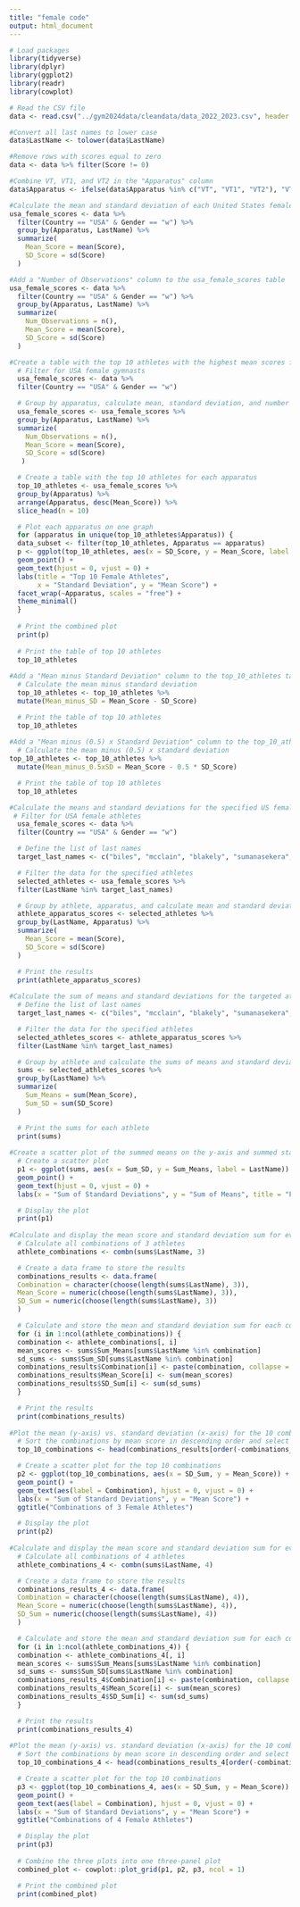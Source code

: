 ```yaml
---
title: "female code"
output: html_document
---
```


```r
# Load packages
library(tidyverse)
library(dplyr)
library(ggplot2)
library(readr)
library(cowplot)
```
```r
# Read the CSV file
data <- read.csv("../gym2024data/cleandata/data_2022_2023.csv", header = TRUE)

#Convert all last names to lower case
data$LastName <- tolower(data$LastName)

#Remove rows with scores equal to zero
data <- data %>% filter(Score != 0)

#Combine VT, VT1, and VT2 in the "Apparatus" column
data$Apparatus <- ifelse(data$Apparatus %in% c("VT", "VT1", "VT2"), "VT", data$Apparatus)

#Calculate the mean and standard deviation of each United States female gymnast's score for each apparatus
usa_female_scores <- data %>%
  filter(Country == "USA" & Gender == "w") %>%
  group_by(Apparatus, LastName) %>%
  summarize(
    Mean_Score = mean(Score),
    SD_Score = sd(Score)
  )

#Add a "Number of Observations" column to the usa_female_scores table
usa_female_scores <- data %>%
  filter(Country == "USA" & Gender == "w") %>%
  group_by(Apparatus, LastName) %>%
  summarize(
    Num_Observations = n(),
    Mean_Score = mean(Score),
    SD_Score = sd(Score)
  )

#Create a table with the top 10 athletes with the highest mean scores for each apparatus and to plot each apparatus on separate graphs
  # Filter for USA female gymnasts
  usa_female_scores <- data %>%
  filter(Country == "USA" & Gender == "w")

  # Group by apparatus, calculate mean, standard deviation, and number of observations
  usa_female_scores <- usa_female_scores %>%
  group_by(Apparatus, LastName) %>%
  summarize(
    Num_Observations = n(),
    Mean_Score = mean(Score),
    SD_Score = sd(Score)
   )

  # Create a table with the top 10 athletes for each apparatus
  top_10_athletes <- usa_female_scores %>%
  group_by(Apparatus) %>%
  arrange(Apparatus, desc(Mean_Score)) %>%
  slice_head(n = 10)

  # Plot each apparatus on one graph
  for (apparatus in unique(top_10_athletes$Apparatus)) {
  data_subset <- filter(top_10_athletes, Apparatus == apparatus)
  p <- ggplot(top_10_athletes, aes(x = SD_Score, y = Mean_Score, label = LastName)) +
  geom_point() +
  geom_text(hjust = 0, vjust = 0) +
  labs(title = "Top 10 Female Athletes",
       x = "Standard Deviation", y = "Mean Score") +
  facet_wrap(~Apparatus, scales = "free") +
  theme_minimal()
  }
  
  # Print the combined plot
  print(p)
  
  # Print the table of top 10 athletes
  top_10_athletes
  
#Add a "Mean minus Standard Deviation" column to the top_10_athletes table
  # Calculate the mean minus standard deviation
  top_10_athletes <- top_10_athletes %>%
  mutate(Mean_minus_SD = Mean_Score - SD_Score)

  # Print the table of top 10 athletes
  top_10_athletes
  
#Add a "Mean minus (0.5) x Standard Deviation" column to the top_10_athletes table
  # Calculate the mean minus (0.5) x standard deviation
top_10_athletes <- top_10_athletes %>%
  mutate(Mean_minus_0.5xSD = Mean_Score - 0.5 * SD_Score)

  # Print the table of top 10 athletes
  top_10_athletes

#Calculate the means and standard deviations for the specified US female athletes across all apparatuses
 # Filter for USA female athletes
  usa_female_scores <- data %>%
  filter(Country == "USA" & Gender == "w")

  # Define the list of last names
  target_last_names <- c("biles", "mcclain", "blakely", "sumanasekera", "jones", "carey", "chiles", "matthews", "wong", "lincoln", "dicello")

  # Filter the data for the specified athletes
  selected_athletes <- usa_female_scores %>%
  filter(LastName %in% target_last_names)

  # Group by athlete, apparatus, and calculate mean and standard deviation
  athlete_apparatus_scores <- selected_athletes %>%
  group_by(LastName, Apparatus) %>%
  summarize(
    Mean_Score = mean(Score),
    SD_Score = sd(Score)
  )

  # Print the results
  print(athlete_apparatus_scores)
  
#Calculate the sum of means and standard deviations for the targeted athletes from the athlete_apparatus_scores table
  # Define the list of last names
  target_last_names <- c("biles", "mcclain", "blakely", "sumanasekera", "jones", "carey", "chiles", "matthews", "wong", "lincoln", "dicello")

  # Filter the data for the specified athletes
  selected_athletes_scores <- athlete_apparatus_scores %>%
  filter(LastName %in% target_last_names)

  # Group by athlete and calculate the sums of means and standard deviations
  sums <- selected_athletes_scores %>%
  group_by(LastName) %>%
  summarize(
    Sum_Means = sum(Mean_Score),
    Sum_SD = sum(SD_Score)
  )

  # Print the sums for each athlete
  print(sums)
  
#Create a scatter plot of the summed means on the y-axis and summed standard deviations on the x-axis
  # Create a scatter plot
  p1 <- ggplot(sums, aes(x = Sum_SD, y = Sum_Means, label = LastName)) +
  geom_point() +
  geom_text(hjust = 0, vjust = 0) +
  labs(x = "Sum of Standard Deviations", y = "Sum of Means", title = "Female All-Around Candidates")

  # Display the plot
  print(p1)
  
#Calculate and display the mean score and standard deviation sum for every combination of 3 athletes from the sums table
  # Calculate all combinations of 3 athletes
  athlete_combinations <- combn(sums$LastName, 3)

  # Create a data frame to store the results
  combinations_results <- data.frame(
  Combination = character(choose(length(sums$LastName), 3)),
  Mean_Score = numeric(choose(length(sums$LastName), 3)),
  SD_Sum = numeric(choose(length(sums$LastName), 3))
  )

  # Calculate and store the mean and standard deviation sum for each combination
  for (i in 1:ncol(athlete_combinations)) {
  combination <- athlete_combinations[, i]
  mean_scores <- sums$Sum_Means[sums$LastName %in% combination]
  sd_sums <- sums$Sum_SD[sums$LastName %in% combination]
  combinations_results$Combination[i] <- paste(combination, collapse = ", ")
  combinations_results$Mean_Score[i] <- sum(mean_scores)
  combinations_results$SD_Sum[i] <- sum(sd_sums)
  }

  # Print the results
  print(combinations_results)
  
#Plot the mean (y-axis) vs. standard deviation (x-axis) for the 10 combinations with the highest mean score from the combinations_results table
  # Sort the combinations by mean score in descending order and select the top 10
  top_10_combinations <- head(combinations_results[order(-combinations_results$Mean_Score), ], 10)

  # Create a scatter plot for the top 10 combinations
  p2 <- ggplot(top_10_combinations, aes(x = SD_Sum, y = Mean_Score)) +
  geom_point() +
  geom_text(aes(label = Combination), hjust = 0, vjust = 0) +
  labs(x = "Sum of Standard Deviations", y = "Mean Score") +
  ggtitle("Combinations of 3 Female Athletes")

  # Display the plot
  print(p2)
  
#Calculate and display the mean score and standard deviation sum for every combination of 4 athletes from the sums table
  # Calculate all combinations of 4 athletes
  athlete_combinations_4 <- combn(sums$LastName, 4)

  # Create a data frame to store the results
  combinations_results_4 <- data.frame(
  Combination = character(choose(length(sums$LastName), 4)),
  Mean_Score = numeric(choose(length(sums$LastName), 4)),
  SD_Sum = numeric(choose(length(sums$LastName), 4))
  )

  # Calculate and store the mean and standard deviation sum for each combination
  for (i in 1:ncol(athlete_combinations_4)) {
  combination <- athlete_combinations_4[, i]
  mean_scores <- sums$Sum_Means[sums$LastName %in% combination]
  sd_sums <- sums$Sum_SD[sums$LastName %in% combination]
  combinations_results_4$Combination[i] <- paste(combination, collapse = ", ")
  combinations_results_4$Mean_Score[i] <- sum(mean_scores)
  combinations_results_4$SD_Sum[i] <- sum(sd_sums)
  }

  # Print the results
  print(combinations_results_4)
  
#Plot the mean (y-axis) vs. standard deviation (x-axis) for the 10 combinations with the highest mean score from the combinations_results_4 table
  # Sort the combinations by mean score in descending order and select the top 10
  top_10_combinations_4 <- head(combinations_results_4[order(-combinations_results_4$Mean_Score), ], 10)

  # Create a scatter plot for the top 10 combinations
  p3 <- ggplot(top_10_combinations_4, aes(x = SD_Sum, y = Mean_Score)) +
  geom_point() +
  geom_text(aes(label = Combination), hjust = 0, vjust = 0) +
  labs(x = "Sum of Standard Deviations", y = "Mean Score") +
  ggtitle("Combinations of 4 Female Athletes")

  # Display the plot
  print(p3)
  
  # Combine the three plots into one three-panel plot
  combined_plot <- cowplot::plot_grid(p1, p2, p3, ncol = 1)

  # Print the combined plot
  print(combined_plot)
```